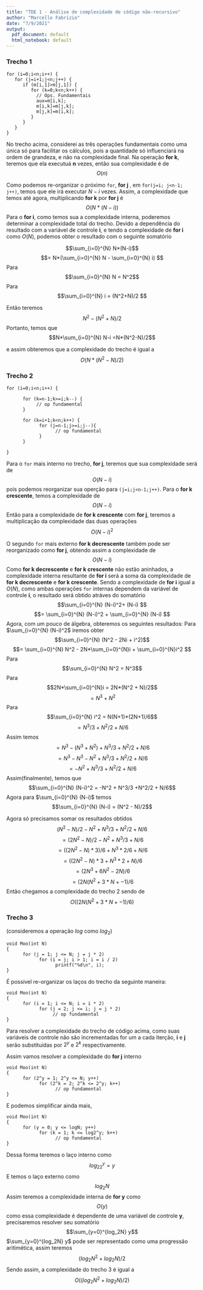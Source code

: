 ```yaml
---
title: "TDE 1 - Análise de complexidade de código não-recursivo"
author: "Marcello Fabrizio"
date: "7/9/2021"
output:
  pdf_document: default
  html_notebook: default
---
```


### Trecho 1
```
for (i=0;i<n;i++) {
   for (j=i+1;j<n;j++) {
      if (m[i,1]>m[j,1]) {
         for (k=0;k<n;k++) {
           // Ops. Fundamentais
           aux=m[i,k];
           m[i,k]=m[j,k];
           m[j,k]=m[i,k];
         }
      }
   }
}
```
No trecho acima, considerei as três operações fundamentais como uma única só para facilitar os cálculos, pois a quantidade só influenciará na ordem de grandeza, e não na complexidade final.
Na operação **for k**, teremos que ela executuá **n** vezes, então sua complexidade é de $$O(n)$$

Como podemos re-organizar o próximo `for`, **for j** , em `for(j=i; j<n-1; j++)`, temos que ele irá executar $N-i$ vezes. Assim, a complexidade que temos até agora, multiplicando **for k** por **for j** é 
$$O(N*(N-i))$$ 
Para o **for i**, como temos sua a complexidade interna, poderemos determinar a complexidade total do trecho.
Devido a dependência do resultado com a variável de controle **i**, e tendo a complexidade de **for i** como $O(N)$, podemos obter o resultado com o seguinte somatório

$$\sum_{i=0}^{N} N*(N-i)$$
$$= N*(\sum_{i=0}^{N} N - \sum_{i=0}^{N} i) $$
Para 
$$\sum_{i=0}^{N} N = N^2$$
Para 
$$\sum_{i=0}^{N} i = (N^2+N)/2 $$

Então teremos 
$$N^2 - (N^2+N)/2$$
Portanto, temos que
$$N*\sum_{i=0}^{N} N-i =N*(N^2-N)/2$$

e assim obteremos que a complexidade do trecho é igual a
$$O(N*(N^2-N)/2)$$

### Trecho 2

```
for (i=0;i<n;i++) {

      for (k=n-1;k>=i;k--) {
           // op fundamental
      }
      
      for (k=i+1;k<n;k++) {
            for (j=n-1;j>=i;j--){
                  // op fundamental
            }
      }

}
```
Para o `for` mais interno no trecho, **for j**, teremos que sua complexidade será de 
$$O(N-i)$$
pois podemos reorganizar sua operção para `(j=i;j<n-1;j++)`.
Para o **for k crescente**, temos a complexidade de
$$O(N-i)$$
Então para a complexidade de **for k crescente** com **for j**, teremos a multiplicação da complexidade das duas operações
$$O(N-i)^2$$

O segundo `for` mais externo **for k decrescente** também pode ser reorganizado como **for j**, obtendo assim a complexidade
de 
$$O(N-i)$$
Como **for k decrescente** e **for k crescente** não estão aninhados, a complexidade interna resultante de **for i** será a soma da complexidade de **for k decrescente** e **for k crescente**. Sendo a complexidade de **for i** igual a $O(N)$, como ambas operações `for` internas dependem da variável de controle **i**, o resultado será obtido atráves do somatório
$$\sum_{i=0}^{N} (N-i)^2+ (N-i) $$
$$= \sum_{i=0}^{N} (N-i)^2 + \sum_{i=0}^{N} (N-i) $$
Agora, com um pouco de álgebra, obteremos os seguintes resultados:
Para $\sum_{i=0}^{N} (N-i)^2$ iremos obter
$$\sum_{i=0}^{N} (N^2 - 2Ni + i^2)$$
$$= \sum_{i=0}^{N} N^2 - 2N*\sum_{i=0}^{N}i +  \sum_{i=0}^{N}i^2 $$
Para 
$$\sum_{i=0}^{N} N^2 = N^3$$
Para 
$$2N*\sum_{i=0}^{N}i = 2N*(N^2 + N)/2$$
$$= N^3 + N^2$$
Para
$$\sum_{i=0}^{N} i^2 = N(N+1)*(2N+1)/6$$
$$= N^3/3 +N^2/2 + N/6$$
Assim temos
$$= N^3 -(N^3 + N^2) + N^3/3 +N^2/2 + N/6 $$
$$= N^3 -N^3 - N^2 + N^3/3 +N^2/2 + N/6 $$
$$= -N^2 + N^3/3 +N^2/2 + N/6 $$
Assim(finalmente), temos que
$$\sum_{i=0}^{N} (N-i)^2 = -N^2 + N^3/3 +N^2/2 + N/6$$
Agora para $\sum_{i=0}^{N} (N-i)$ temos
$$\sum_{i=0}^{N} (N-i) = (N^2 - N)/2$$

Agora só precisamos somar os resultados obtidos 
$$(N^2 - N)/2 -N^2 + N^3/3 +N^2/2 + N/6 $$
$$= (2N^2 - N)/2 - N^2 + N^3/3 + N/6$$
$$= ((2N^2 -N)*3)/6 + N^3*2/6 + N/6$$
$$= ((2N^2 -N)*3 + N^3*2 + N)/6$$
$$= (2N^3 + 6N^2 - 2N)/6$$
$$= (2N(N^2 + 3*N + -1)/6$$
Então chegamos a complexidade do trecho 2 sendo de
$$O((2N(N^2 + 3*N + -1)/6)$$

### Trecho 3
(consideremos a operação $log$ como $log_2$)
```
void Moo(int N)
{
      for (j = 1; j <= N; j = j * 2)
            for (i = j; i > 1; i = i / 2)
                  printf("%d\n", i);
}
```
É possível re-organizar os laços do trecho da seguinte maneira: 
```
void Moo(int N)
{
      for (i = 1; i <= N; i = i * 2)
            for (j = 2; j <= i; j = j * 2)
                 // op fundamental
}
```
Para resolver a complexidade do trecho de código acima, como suas variáveis de controle não são incrementadas for um a cada iterção, **i** e **j** serão substituidas por $2^y$ e $2^k$ respectivamente. 

Assim vamos resolver a complexidade do **for j** interno
```
void Moo(int N)
{
      for (2^y = 1; 2^y <= N; y++)
            for (2^k = 2; 2^k <= 2^y; k++)
                  // op fundamental
}
```
E podemos simplificar ainda mais,
```
void Moo(int N)
{
      for (y = 0; y <= logN; y++)
            for (k = 1; k <= log2^y; k++)
                  // op fundamental
}
```
Dessa forma teremos o laço interno como
$$log_22^y = y$$
E temos o laço externo como
$$log_2N$$
Assim teremos a complexidade interna de **for y** como
$$O(y)$$
como essa complexidade é dependente de uma variável de controle **y**, precisaremos resolver seu somatório
$$\sum_{y=0}^{log_2N} y$$
$\sum_{y=0}^{log_2N} y$ pode ser representado como uma progressão aritimética, assim teremos
$$(log_2N^2 + log_2N)/2$$
Sendo assim, a complexidade do trecho 3 é igual a
$$O((log_2N^2 + log_2N)/2)$$
